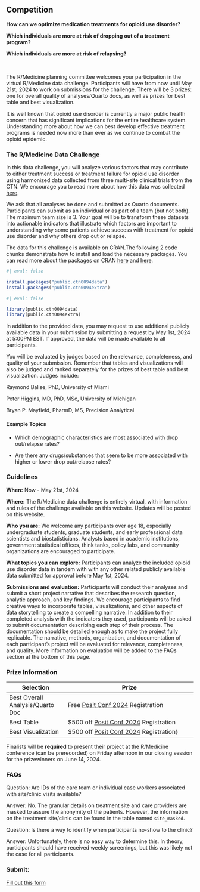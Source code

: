 ## Competition

**How can we optimize medication treatments for opioid use disorder?**

**Which individuals are more at risk of dropping out of a treatment program?**

**Which individuals are more at risk of relapsing?**

<br>

The R/Medicine planning committee welcomes your participation in the virtual R/Medicine data challenge. Participants will have from now until May 21st, 2024 to work on submissions for the challenge. There will be 3 prizes: one for overall quality of analyses/Quarto docs, as well as prizes for best table and best visualization.

It is well known that opioid use disorder is currently a major public health concern that has significant implications for the entire healthcare system. Understanding more about how we can best develop effective treatment programs is needed now more than ever as we continue to combat the opioid epidemic.

### **The R/Medicine Data Challenge**

In this data challenge, you will analyze various factors that may contribute to either treatment success or treatment failure for opioid use disorder using harmonized data collected from three multi-site clinical trials from the CTN. We encourage you to read more about how this data was collected [here](https://ctnlibrary.org/protocol/ctn0094/).

We ask that all analyses be done and submitted as Quarto documents. Participants can submit as an individual or as part of a team (but not both). The maximum team size is 3. Your goal will be to transform these datasets into actionable indicators that illustrate which factors are important to understanding why some patients achieve success with treatment for opioid use disorder and why others drop out or relapse.

The data for this challenge is available on CRAN.The following 2 code chunks demonstrate how to install and load the necessary packages. You can read more about the packages on CRAN [here](https://cran.r-project.org/web/packages/public.ctn0094data/index.html) and [here](https://cran.r-project.org/web/packages/public.ctn0094extra/index.html).

```r
#| eval: false

install.packages("public.ctn0094data")
install.packages("public.ctn0094extra")

```

```r
#| eval: false

library(public.ctn0094data)
library(public.ctn0094extra)

```

In addition to the provided data, you may request to use additional publicly available data in your submission by submitting a request by May 1st, 2024 at 5:00PM EST. If approved, the data will be made available to all participants.

You will be evaluated by judges based on the relevance, completeness, and quality of your submission. Remember that tables and visualizations will also be judged and ranked separately for the prizes of best table and best visualization. Judges include:

Raymond Balise, PhD, University of Miami

Peter Higgins, MD, PhD, MSc, University of Michigan

Bryan P. Mayfield, PharmD, MS, Precision Analytical

#### Example Topics

-   Which demographic characteristics are most associated with drop out/relapse rates?

-   Are there any drugs/substances that seem to be more associated with higher or lower drop out/relapse rates?

### Guidelines

**When:** Now - May 21st, 2024

**Where:** The R/Medicine data challenge is entirely virtual, with information and rules of the challenge available on this website. Updates will be posted on this website.

**Who you are:** We welcome any participants over age 18, especially undergraduate students, graduate students, and early professional data scientists and biostatisticians. Analysts based in academic institutions, government statistical offices, think tanks, policy labs, and community organizations are encouraged to participate.

**What topics you can explore:** Participants can analyze the included opioid use disorder data in tandem with with any other related publicly available data submitted for approval before May 1st, 2024.

**Submissions and evaluation:** Participants will conduct their analyses and submit a short project narrative that describes the research question, analytic approach, and key findings. We encourage participants to find creative ways to incorporate tables, visualizations, and other aspects of data storytelling to create a compelling narrative. In addition to their completed analysis with the indicators they used, participants will be asked to submit documentation describing each step of their process. The documentation should be detailed enough as to make the project fully replicable. The narrative, methods, organization, and documentation of each participant's project will be evaluated for relevance, completeness, and quality. More information on evaluation will be added to the FAQs section at the bottom of this page.

### Prize Information

| Selection                        | Prize                                                                   |
|----------------------------------|-------------------------------------------------------------------------|
| Best Overall Analysis/Quarto Doc | Free [Posit Conf 2024](https://posit.co/conference/) Registration       |
| Best Table                       | \$500 off [Posit Conf 2024](https://posit.co/conference/) Registration  |
| Best Visualization               | \$500 off [Posit Conf 2024](https://posit.co/conference/) Registration} |

Finalists will be **required** to present their project at the R/Medicine conference (can be prerecorded) on Friday afternoon in our closing session for the prizewinners on June 14, 2024.

### FAQs

Question: Are IDs of the care team or individual case workers associated with site/clinic visits available?

Answer: No. The granular details on treatment site and care providers are masked to assure the anonymity of the patients. However, the information on the treatment site/clinic can be found in the table named `site_masked`.

Question: Is there a way to identify when participants no-show to the clinic?

Answer: Unfortunately, there is no easy way to determine this. In theory, participants should have received weekly screenings, but this was likely not the case for all participants.

### Submit:

[Fill out this form](https://docs.google.com/forms/d/14eRHDwQ5vBAKB8UXNzsOYfXm0t9OMeZnaRRYaJequPI/viewform?edit_requested=true)
